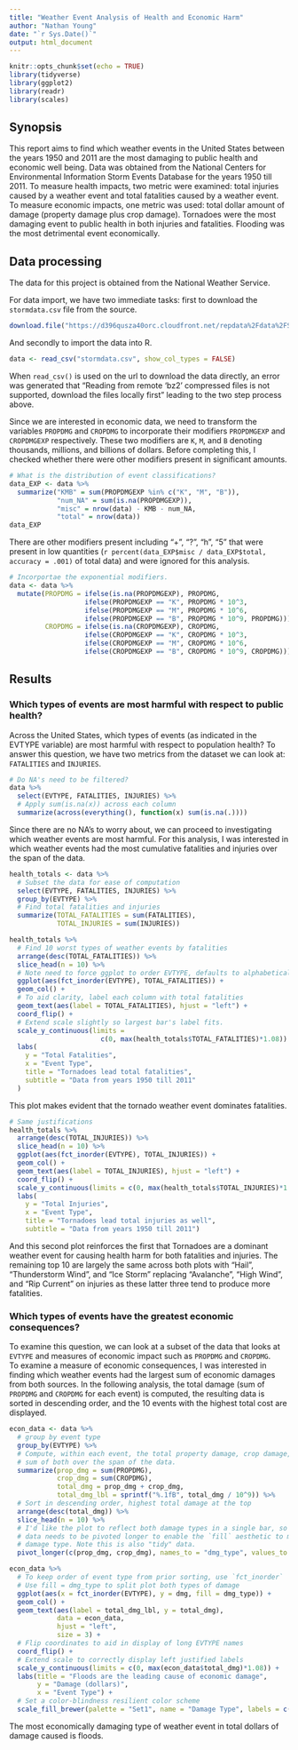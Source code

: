 ```yaml
---
title: "Weather Event Analysis of Health and Economic Harm"
author: "Nathan Young"
date: "`r Sys.Date()`"
output: html_document
---
```


```r
knitr::opts_chunk$set(echo = TRUE)
library(tidyverse)
library(ggplot2)
library(readr)
library(scales)
```

## Synopsis  
This report aims to find which weather events in the United States between the years 1950 and 2011 are the most damaging to public health and economic well being. Data was obtained from the National Centers for Environmental Information Storm Events Database for the years 1950 till 2011. To measure health impacts, two metric were examined: total injuries caused by a weather event and total fatalities caused by a weather event. To measure economic impacts, one metric was used: total dollar amount of damage (property damage plus crop damage). Tornadoes were the most damaging event to public health in both injuries and fatalities. Flooding was the most detrimental event economically. 

## Data processing  
The data for this project is obtained from the National Weather Service. 

For data import, we have two immediate tasks: first to download the `stormdata.csv` file from the source. 

```r
download.file("https://d396qusza40orc.cloudfront.net/repdata%2Fdata%2FStormData.csv.bz2", "stormdata.csv")
```

And secondly to import the data into R. 

```r
data <- read_csv("stormdata.csv", show_col_types = FALSE)
```

When `read_csv()` is used on the url to download the data directly, an error was generated that "Reading from remote 'bz2' compressed files is not supported, download the files locally first" leading to the two step process above. 

Since we are interested in economic data, we need to transform the variables `PROPDMG` and `CROPDMG` to incorporate their modifiers `PROPDMGEXP` and `CROPDMGEXP` respectively. These two modifiers are `K`, `M`, and `B` denoting thousands, millions, and billions of dollars. Before completing this, I checked whether there were other modifiers present in significant amounts. 

```r
# What is the distribution of event classifications?
data_EXP <- data %>% 
  summarize("KMB" = sum(PROPDMGEXP %in% c("K", "M", "B")), 
            "num_NA" = sum(is.na(PROPDMGEXP)), 
            "misc" = nrow(data) - KMB - num_NA, 
            "total" = nrow(data))
data_EXP
```

There are other modifiers present including "+", "?", "h", "5" that were present in low quantities (`r percent(data_EXP$misc / data_EXP$total, accuracy = .001)` of total data) and were ignored for this analysis. 

```r
# Incorportae the exponential modifiers. 
data <- data %>%
  mutate(PROPDMG = ifelse(is.na(PROPDMGEXP), PROPDMG, 
                   ifelse(PROPDMGEXP == "K", PROPDMG * 10^3, 
                   ifelse(PROPDMGEXP == "M", PROPDMG * 10^6, 
                   ifelse(PROPDMGEXP == "B", PROPDMG * 10^9, PROPDMG)))),
         CROPDMG = ifelse(is.na(CROPDMGEXP), CROPDMG, 
                   ifelse(CROPDMGEXP == "K", CROPDMG * 10^3, 
                   ifelse(CROPDMGEXP == "M", CROPDMG * 10^6, 
                   ifelse(CROPDMGEXP == "B", CROPDMG * 10^9, CROPDMG)))))
```

## Results  
### Which types of events are most harmful with respect to public health?  
Across the United States, which types of events (as indicated in the EVTYPE variable) are most harmful with respect to population health?
To answer this question, we have two metrics from the dataset we can look at: `FATALITIES` and `INJURIES`. 

```r
# Do NA's need to be filtered?
data %>%
  select(EVTYPE, FATALITIES, INJURIES) %>%
  # Apply sum(is.na(x)) across each column
  summarize(across(everything(), function(x) sum(is.na(.))))
```

Since there are no NA's to worry about, we can proceed to investigating which weather events are most harmful. For this analysis, I was interested in which weather events had the most cumulative fatalities and injuries over the span of the data. 

```r
health_totals <- data %>%
  # Subset the data for ease of computation
  select(EVTYPE, FATALITIES, INJURIES) %>%
  group_by(EVTYPE) %>%
  # Find total fatalities and injuries
  summarize(TOTAL_FATALITIES = sum(FATALITIES),
            TOTAL_INJURIES = sum(INJURIES))

health_totals %>%
  # Find 10 worst types of weather events by fatalities
  arrange(desc(TOTAL_FATALITIES)) %>%
  slice_head(n = 10) %>%
  # Note need to force ggplot to order EVTYPE, defaults to alphabetical
  ggplot(aes(fct_inorder(EVTYPE), TOTAL_FATALITIES)) + 
  geom_col() + 
  # To aid clarity, label each column with total fatalities
  geom_text(aes(label = TOTAL_FATALITIES), hjust = "left") +
  coord_flip() + 
  # Extend scale slightly so largest bar's label fits. 
  scale_y_continuous(limits = 
                       c(0, max(health_totals$TOTAL_FATALITIES)*1.08)) +
  labs(
    y = "Total Fatalities", 
    x = "Event Type", 
    title = "Tornadoes lead total fatalities",
    subtitle = "Data from years 1950 till 2011"
  )
```

This plot makes evident that the tornado weather event dominates fatalities. 

```r
# Same justifications
health_totals %>%
  arrange(desc(TOTAL_INJURIES)) %>%
  slice_head(n = 10) %>%
  ggplot(aes(fct_inorder(EVTYPE), TOTAL_INJURIES)) + 
  geom_col() + 
  geom_text(aes(label = TOTAL_INJURIES), hjust = "left") +
  coord_flip() + 
  scale_y_continuous(limits = c(0, max(health_totals$TOTAL_INJURIES)*1.08)) +
  labs(
    y = "Total Injuries", 
    x = "Event Type", 
    title = "Tornadoes lead total injuries as well",
    subtitle = "Data from years 1950 till 2011")
```

And this second plot reinforces the first that Tornadoes are a dominant weather event for causing health harm for both fatalities and injuries. The remaining top 10 are largely the same across both plots with "Hail", "Thunderstorm Wind", and "Ice Storm" replacing "Avalanche", "High Wind", and "Rip Current" on injuries as these latter three tend to produce more fatalities. 

### Which types of events have the greatest economic consequences?  
To examine this question, we can look at a subset of the data that looks at `EVTYPE` and measures of economic impact such as `PROPDMG` and `CROPDMG`.  
To examine a measure of economic consequences, I was interested in finding which weather events had the largest sum of economic damages from both sources. In the following analysis, the total damage (sum of `PROPDMG` and `CROPDMG` for each event) is computed, the resulting data is sorted in descending order, and the 10 events with the highest total cost are displayed. 

```r
econ_data <- data %>%
  # group by event type
  group_by(EVTYPE) %>%
  # Compute, within each event, the total property damage, crop damage, and 
  # sum of both over the span of the data. 
  summarize(prop_dmg = sum(PROPDMG), 
            crop_dmg = sum(CROPDMG), 
            total_dmg = prop_dmg + crop_dmg, 
            total_dmg_lbl = sprintf("%.1fB", total_dmg / 10^9)) %>%
  # Sort in descending order, highest total damage at the top
  arrange(desc(total_dmg)) %>%
  slice_head(n = 10) %>%
  # I'd like the plot to reflect both damage types in a single bar, so the
  # data needs to be pivoted longer to enable the `fill` aesthetic to map
  # damage type. Note this is also "tidy" data. 
  pivot_longer(c(prop_dmg, crop_dmg), names_to = "dmg_type", values_to = "dmg")

econ_data %>%
  # To keep order of event type from prior sorting, use `fct_inorder`
  # Use fill = dmg_type to split plot both types of damage
  ggplot(aes(x = fct_inorder(EVTYPE), y = dmg, fill = dmg_type)) +
  geom_col() +
  geom_text(aes(label = total_dmg_lbl, y = total_dmg), 
            data = econ_data, 
            hjust = "left", 
            size = 3) +
  # Flip coordinates to aid in display of long EVTYPE names
  coord_flip() + 
  # Extend scale to correctly display left justified labels
  scale_y_continuous(limits = c(0, max(econ_data$total_dmg)*1.08)) + 
  labs(title = "Floods are the leading cause of economic damage", 
       y = "Damage (dollars)", 
       x = "Event Type") + 
  # Set a color-blindness resilient color scheme
  scale_fill_brewer(palette = "Set1", name = "Damage Type", labels = c("Crop", "Property"))
```

The most economically damaging type of weather event in total dollars of damage caused is floods. 